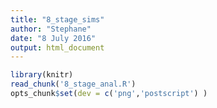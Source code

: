 ```yaml
---
title: "8_stage_sims"
author: "Stephane"
date: "8 July 2016"
output: html_document
---
```


```r
library(knitr)
read_chunk('8_stage_anal.R')
opts_chunk$set(dev = c('png','postscript') )
```

```r
```

```r
```

```r
```

```r
```

```r
```

```r
```

```r
```

```r
```

```r
```

```r
```




